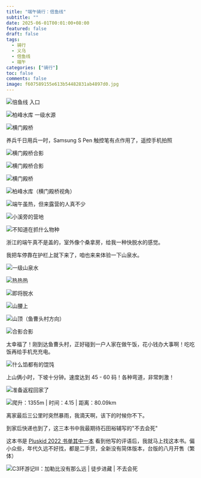 ```yaml
---
title: "端午骑行：倍鱼线"
subtitle: ""
date: 2025-06-01T00:01:00+08:00
featured: false
draft: false
tags:
  - 骑行
  - 义乌
  - 倍鱼线
  - 端午
categories: ["骑行"]
toc: false
comments: false
image: f607589155e613b54482831ab4897d0.jpg
---
```


<Img
  src="20250531195449.jpg"
  alt="倍鱼线 入口"
/>

<Img
  src="202505311954481.jpg"
  alt="柏峰水库 一级水源"
/>

<Img
  src="20250531195447.jpg"
  alt="横门殿桥"
/>

养兵千日用兵一时，Samsung S Pen 触控笔有点作用了，遥控手机拍照

<Img
  src="20250531195440.jpg"
  alt="横门殿桥合影"
/>

<Img
  src="202505311954471.jpg"
  alt="横门殿桥合影"
/>

<Img
  src="20250531195446.jpg"
  alt="横门殿桥"
/>

<Img
  src="202505311954461.jpg"
  alt="柏峰水库（横门殿桥视角）"
/>

<Img
  src="202505311954451.jpg"
  alt="端午虽热，但来露营的人真不少"
/>

<Img
  src="202505311954452.jpg"
  alt="小溪旁的营地"
/>

<Img
  src="20250531195444.jpg"
  alt="不知道在抓什么物种"
/>

浙江的端午真不是盖的，室外像个桑拿房，给我一种快脱水的感觉。

我把车停靠在护栏上就下来了，咱也来来体验一下山泉水。

<Img
  src="202505311954441.jpg"
  alt="一级山泉水"
/>

<Img
  src="20250531195443.jpg"
  alt="热热热"
/>

<Img
  src="202505311954431.jpg"
  alt="即将脱水"
/>

<Img
  src="20250531195442.jpg"
  alt="山腰上"
/>

<Img
  src="20250531195441.jpg"
  alt="山顶（鱼曹头村方向）"
/>

<Img
  src="202505311954421.jpg"
  alt="合影合影"
/>

太幸福了！刚到达鱼曹头村，正好碰到一户人家在做午饭，花小钱办大事啊！吃吃饭再给手机充充电。

<Img
  src="202505311954422.jpg"
  alt="什么馅都有的馄饨"
/>

上山俩小时，下坡十分钟。速度达到 45 - 60 码！各种弯道，非常刺激！ 

<Img
  src="202505311954412.jpg"
  alt="准备返程回家了"
/>

<Img
  src="20250531232516.jpg"
  alt="爬升：1355m | 时间：4.15 | 距离：80.09km"
  exif="false"
/>

离家最后三公里时突然暴雨，我滴天啊，该下的时候你不下。

到家后快递也到了，这三本书中我最期待石田裕辅写的"不去会死"

这本书是 <a href="https://freemind.pluskid.org/books/2022-book-list-winter" target="_blank" rel="noopener noreferrer">Pluskid 2022 书单其中一本</a> 看到他写的评语后，我就马上找这本书。偏小众些，年代久远不好找，都是二手货，全新没有简体版本，台版的八月开售（繁体）

<Img
  src="20250531232920.jpg"
  alt="C3环游记Ⅲ：加勒比没有那么远 | 徒步进藏 | 不去会死"
/>